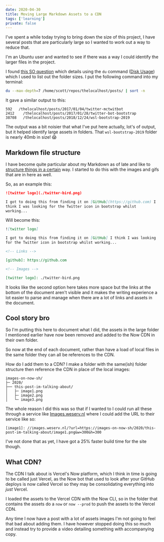 ```yaml
---
date: 2020-04-30
title: Moving Large Markdown Assets to a CDN
tags: ['learning']
private: false
---
```


I've spent a while today trying to bring down the size of this
project, I have several posts that are particularly large so I wanted
to work out a way to reduce that.

I'm an Ubuntu user and wanted to see if there was a way I could
identify the larger files in the project.

I found [this SO question] which details using the `du` command ([Disk
Usage]) which I used to list out the folder sizes. I put the following
command into my terminal:

```bash
du --max-depth=7 /home/scott/repos/thelocalhost/posts/ | sort -n
```

It gave a similar output to this:

```
592   /thelocalhost/posts/2017/01/04/twitter-mctwitbot
2412	/thelocalhost/posts/2017/01/28/twitter-bot-bootstrap
38708	/thelocalhost/posts/2018/12/24/wsl-bootstrap-2019
```

The output was a bit noisier that what I've put here actually, lot's
of output, but it helped identify large assets in folders. That
`wsl-bootstrap-2019` folder is nearly 40mb in size! 😱

## Markdown file structure

I have become quite particular about my Markdown as of late and like
to [structure things in a certain] way. I started to do this with the
images and gifs that are in here as well.

So, as an example this:

```markdown
![twitter logo](./twitter-bird.png)

I got to doing this from finding it on [GitHub](https://github.com) I
think I was looking for the Twitter icon in bootstrap whilst
working...
```

Will become this:

```markdown
![twitter logo]

I got to doing this from finding it on [GitHub] I think I was looking
for the Twitter icon in bootstrap whilst working...

<!-- Links -->

[github]: https://github.com

<!-- Images -->

[twitter logo]: ./twitter-bird.png
```

It looks like the second option here takes more space but the links at
the bottom of the document aren't visible and it makes the writing
experience a lot easier to parse and manage when there are a lot of
links and assets in the document.

## Cool story bro

So I'm putting this here to document what I did, the assets in the
large folder I mentioned earlier have now been removed and added to
the Now CDN in their own folder.

So now at the end of each document, rather than have a load of local
files in the same folder they can all be references to the CDN.

How do I add them to a CDN? I make a folder with the same(ish) folder
structure then reference the CDN in place of the local images:

```text
images-on-now-sh/
├─ 2020/
├── this-post-im-talking-about/
│   ├─ image1.png
│   ├─ image2.png
│   └─ image3.png
```

The whole reason I did this was so that if I wanted to I could run all
these through a service like [Images.weserv.nl] where I could add the
URL to their service like so:

```text
[image1]: //images.weserv.nl/?url=https://images-on-now-sh/2020/this-post-im-talking-about/image1.png&w=300&h=300
```

I've not done that as yet, I have got a 25% faster build time for the
site though.

## What CDN?

The CDN I talk about is Vercel's Now platform, which I think in time
is going to be called just Vercel, as the Now bot that used to look
after your GitHub deploys is now called Vercel so they may be
consolidating everything into _just_ Vercel.

I loaded the assets to the Vercel CDN with the Now CLI, so in the
folder that contains the assets do a `now` or `now --prod` to push the
assets to the Vercel CDN.

Any time I now have a post with a lot of assets images I'm not going
to feel that bad about adding them. I have however stopped doing this
so much and instead try to provide a video detailing something with
accompanying copy.

<!-- Links -->

[this so question]:
  https://serverfault.com/questions/200949/how-can-i-find-the-biggest-directories-in-unix-ubuntu
[structure things in a certain]:
  https://scottspence.com/2020/04/18/add-tracking-links-to-your-markdown/#the-other-problem-for-me-anyway-
[disk usage]: https://ss64.com/bash/du.html
[images.weserv.nl]: https://images.weserv.nl/docs/#how-it-works

<!-- Images -->
